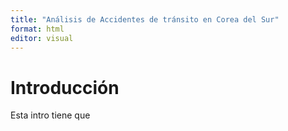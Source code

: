 ```yaml
---
title: "Análisis de Accidentes de tránsito en Corea del Sur"
format: html
editor: visual
---
```


# Introducción

Esta intro tiene que
